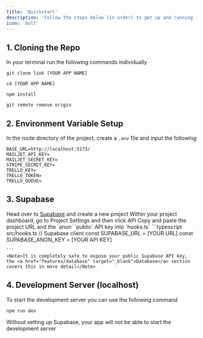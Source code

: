 ```yaml
---
title: 'Quickstart'
description: 'Follow the steps below (in order) to get up and running in 5 minutes!'
icon: 'bolt'
---
```


## 1. Cloning the Repo
In your terminal run the following commands individually

```terminal terminal
git clone link [YOUR APP NAME]
```
```terminal terminal
cd [YOUR APP NAME]
```
```terminal terminal
npm install
```
```terminal terminal
git remote remove origin
```

## 2. Environment Variable Setup
In the route directory of the project, create a `.env` file and input the following
```terminal .env
BASE_URL=http://localhost:5173/
MAILJET_API_KEY=
MAILJET_SECRET_KEY=
STRIPE_SECRET_KEY=
TRELLO_KEY=
TRELLO_TOKEN=
TRELLO_QUEUE=
```

## 3. Supabase
<Steps>
  <Step title="Start a project">
    Head over to <a href="https://supabase.com" target="_blank">Supabase</a> and create a new project
  </Step>
  <Step title="Get API credentials">
    Within your project dashboard, go to Project Settings and then click API
  </Step>
  <Step title="Paste into app">
    Copy and paste the project URL and the `anon` `public` API key into `hooks.ts`
    ```typescript src/hooks.ts
    // Supabase client
    const SUPABASE_URL = [YOUR URL]
    const SUPABASE_ANON_KEY = [YOUR API KEY]

    ```
    <Note>It is completely safe to expose your public Supabase API key, the <a href="features/database" target="_blank">Database</a> section covers this in more detail</Note>
  </Step>
</Steps>

## 4. Development Server (localhost)
To start the development server you can use the following command
```terminal terminal
npm run dev
```
<Warning>Without setting up Supabase, your app will not be able to start the development server</Warning>
